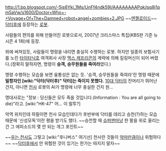 http://1.bp.blogspot.com/-5js6Ykj_1Ms/UnFf4ndk59I/AAAAAAAAPqk/pq8j1pm5aVw/s1600/Doctor+Who+-+Voyage+Of+The+Damned+robot+angel+zombies+2.JPG
~~[[엔젤로이드]]~~
[[닥터후]]에 등장하는 [[로봇]].

사람들의 편의를 위해 만들어진 로봇으로서, 2007년 크리스마스 특집(KBS판 기준 뉴 시즌 4 1화)에 등장.

위에 써져있듯, 사람들이 명령을 내리면 충실히 수행하는 로봇. 하지만 일종의 보험사기를 노린 [[타이타닉]]호 여객회사 사장 [[맥스 캐프리콘]]의 계략에 의해 킬링머신이 되어 버렸다.(정확히 말하자면, 명령이 '''승객, 승무원들을 죽여라'''였다.)

명령 수행하는 모습을 보면 융통성은 없는 듯. '승객, 승무원들을 죽여라'란 명령 때문에 '''밀항자인 [wiki:"닥터(닥터후)" 닥터]는 죽이지 못했다.'''
[[10대 닥터]]의 잔머리가 뛰어난 건지, 아니면 [[천사]] 로봇의 AI가 명령에 너무 충실한 건지 원...

명대사로는 "정보 : 당신들은 모두 죽을 것입니다.(Information : You are all going to die)"라고. [wiki:"HK-47" 어... 이 말투?]

악역 위치인데 하필이면 천사 모습인데다가 후반부에 닥터를 데리고 승천(?)하는 모습 때문에 '신성모독'이란 평을 받기도 했다. ~~승천할 때 [[슈퍼맨]]마냥 한 팔을 위로 올리는 건 그 에피소드의 몇 안 되는 개그 포인트~~

~~[[우는 천사]]도 그렇고 [wiki:"후니버스" 여기선] 천사란 것들이 [[악마(닥터후)|악마]]만큼이나 위험하다~~ ~~[[닥터후]]에서 안 위험한 것이 있기는 한가는 따지지 말자~~
